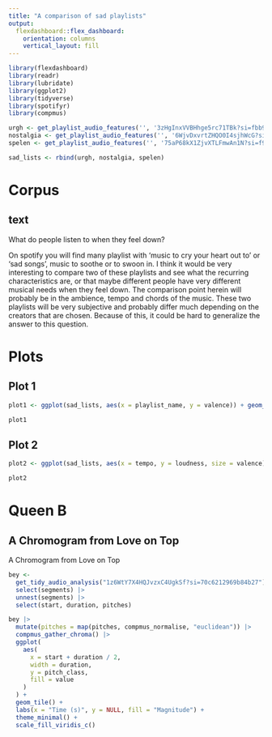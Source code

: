 ```yaml
---
title: "A comparison of sad playlists"
output: 
  flexdashboard::flex_dashboard:
    orientation: columns
    vertical_layout: fill
---
```


```r
library(flexdashboard)
library(readr)
library(lubridate)
library(ggplot2)
library(tidyverse)
library(spotifyr)
library(compmus)

urgh <- get_playlist_audio_features('', '3zHgInxVVBHhge5rc71TBk?si=fbb92d3bd6134cbb')
nostalgia <- get_playlist_audio_features('', '6WjvDxvrtZHQO0I4sjhWcG?si=bf12bda2f6444809')
spelen <- get_playlist_audio_features('', '75aP68kX1ZjvXTLFmwAn1N?si=f94ac20a680343ac')

sad_lists <- rbind(urgh, nostalgia, spelen)
```

Corpus
===================================== 

text {data-width=500}
-----------------------------------------------------------------------

What do people listen to when they feel down?

On spotify you will find many playlist with 'music to cry your heart out to' or 'sad songs', music to soothe or to swoon in. I think it would be very interesting to compare two of these playlists and see what the recurring characteristics are, or that maybe different people have very different musical needs when they feel down. The comparison point herein will probably be in the ambience, tempo and chords of the music.
These two playlists will be very subjective and probably differ much depending on the creators that are chosen. Because of this, it could be hard to generalize the answer to this question.

Plots
===================================== 

Plot 1 {data-width=500}
-----------------------------------------------------------------------


```r
plot1 <- ggplot(sad_lists, aes(x = playlist_name, y = valence)) + geom_violin()

plot1
```

Plot 2 {data-width=500}
-----------------------------------------------------------------------

```r
plot2 <- ggplot(sad_lists, aes(x = tempo, y = loudness, size = valence)) + geom_point() + facet_wrap(~playlist_name)

plot2
```

Queen B
===================================== 

A Chromogram from Love on Top {data-width=500}
-----------------------------------------------------------------------

A Chromogram from Love on Top

```r
bey <-
  get_tidy_audio_analysis("1z6WtY7X4HQJvzxC4UgkSf?si=70c6212969b84b27") |>
  select(segments) |>
  unnest(segments) |>
  select(start, duration, pitches)

bey |>
  mutate(pitches = map(pitches, compmus_normalise, "euclidean")) |>
  compmus_gather_chroma() |> 
  ggplot(
    aes(
      x = start + duration / 2,
      width = duration,
      y = pitch_class,
      fill = value
    )
  ) +
  geom_tile() +
  labs(x = "Time (s)", y = NULL, fill = "Magnitude") +
  theme_minimal() +
  scale_fill_viridis_c()
```